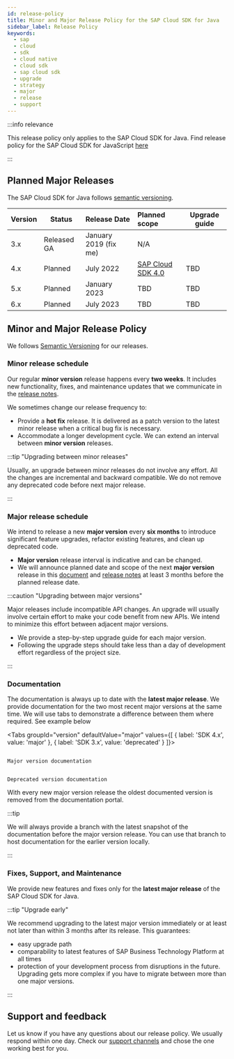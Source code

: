 ```yaml
---
id: release-policy
title: Minor and Major Release Policy for the SAP Cloud SDK for Java
sidebar_label: Release Policy
keywords:
  - sap
  - cloud
  - sdk
  - cloud native
  - cloud sdk
  - sap cloud sdk
  - upgrade
  - strategy
  - major
  - release
  - support
---
```



:::info relevance

This release policy only applies to the SAP Cloud SDK for Java.
Find release policy for the SAP Cloud SDK for JavaScript [here](../js/release-policy.mdx)

:::

## Planned Major Releases

The SAP Cloud SDK for Java follows [semantic versioning](https://semver.org/).

| Version | Status      | Release Date          | Planned scope                                   | Upgrade guide |
|:--------|-------------|:----------------------|:------------------------------------------------|---------------|
| 3.x     | Released GA | January 2019 (fix me) | N/A                                             |               |
| 4.x     | Planned     | July 2022             | [SAP Cloud SDK 4.0](4.0-scope-announcement.mdx) | TBD           |
| 5.x     | Planned     | January 2023          | TBD                                             | TBD           |
| 6.x     | Planned     | July 2023             | TBD                                             | TBD           |


## Minor and Major Release Policy

We follows [Semantic Versioning](https://semver.org/) for our releases.

### Minor release schedule

Our regular **minor version** release happens every **two weeks**.
It includes new functionality, fixes, and maintenance updates that we communicate in the [release notes](./release-notes.mdx).

We sometimes change our release frequency to:

  - Provide a **hot fix** release.
    It is delivered as a patch version to the latest minor release when a critical bug fix is necessary.
  - Accommodate a longer development cycle.
    We can extend an interval between **minor version** releases.

:::tip  "Upgrading between minor releases"

Usually, an upgrade between minor releases do not involve any effort.
All the changes are incremental and backward compatible.
We do not remove any deprecated code before next major release.

:::

### Major release schedule

We intend to release a new **major version** every **six months** to introduce significant feature upgrades, refactor existing features, and clean up deprecated code.

  - **Major version** release interval is indicative and can be changed.
  - We will announce planned date and scope of the next **major version** release in this [document](#planned-major-release-schedule) and [release notes](./release-notes.mdx) at least 3 months before the planned release date.

:::caution  "Upgrading between major versions"

Major releases include incompatible API changes.
An upgrade will usually involve certain effort to make your code benefit from new APIs.
We intend to minimize this effort between adjacent major versions.

- We provide a step-by-step upgrade guide for each major version.
- Following the upgrade steps should take less than a day of development effort regardless of the project size.

:::

### Documentation

The documentation is always up to date with the **latest major release**.
We provide documentation for the two most recent major versions at the same time.
We will use tabs to demonstrate a difference between them where required.
See example below

<Tabs groupId="version" defaultValue="major" values={[ { label: 'SDK 4.x', value: 'major' }, { label: 'SDK 3.x', value: 'deprecated' } ]}>

<TabItem value="major">

```

Major version documentation

```

</TabItem>

<TabItem value="deprecated">

```

Deprecated version documentation

```

</TabItem>

</Tabs>

With every new major version release the oldest documented version is removed from the documentation portal.

:::tip

We will always provide a branch with the latest snapshot of the documentation before the major version release.
You can use that branch to host documentation for the earlier version locally.

:::

### Fixes, Support, and Maintenance

We provide new features and fixes only for the **latest major release** of the SAP Cloud SDK for Java.

:::tip  "Upgrade early"

We recommend upgrading to the latest major version immediately or at least not later than within 3 months after its release.
This guarantees:
- easy upgrade path
- comparability to latest features of SAP Business Technology Platform at all times
- protection of your development process from disruptions in the future.
Upgrading gets more complex if you have to migrate between more than one major versions.

:::

## Support and feedback

Let us know if you have any questions about our release policy.
We usually respond within one day.
Check our [support channels](../overview/support.mdx) and chose the one working best for you.

